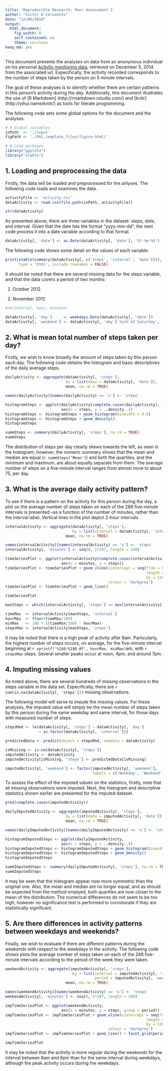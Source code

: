 ```yaml
---
title: 'Reproducible Research: Peer Assessment 1'
author: "Víctor H Cervantes"
date: "12/06/2014"
output:
  html_document:
    fig_width: 8
    self_contained: no
    theme: cerulean
keep_md: yes
---
```


This document presents the analyses on data from an anonymous individual on his personal [Activity monitoring data](https://d396qusza40orc.cloudfront.net/repdata%2Fdata%2Factivity.zip), retrieved on December 5, 2014 from the associated url. Especifically, the activity recorded corresponds to the number of steps taken by the person on 5 minute intervals.

The goal of these analyses is to identify whether there are certain patterns in this person's activity during the day. Additionally, this document illustrates the use of [R Markdown] (http://rmarkdown.rstudio.com/) and [knitr] (http://yihui.name/knitr/) as tools for literate programming.

The following code sets some global options for the document and the analyses.
```r
# # Global variables
inPath  <- './input'
figPath <- './PA1_template_files/figure-html/'

# # Load packages
library("ggplot2")
library("xtable")
```


## 1. Loading and preprocessing the data
Firstly, the data will be loaded and preprocessed for the anlyses. The following code loads and examines the data.
```r
activityFile <- 'activity.csv'
dataActivity <- read.csv(file.path(inPath, activityFile))

str(dataActivity)
```

As presented above, there are three variables in the dataset: *steps*, *date*, and *interval*.
Given that the date has the format "yyyy-mm-dd", the next code process it into a date variable according to that format.

```r
dataActivity[, 'date'] <- as.Date(dataActivity[, 'date'], '%Y-%m-%d')
```

The following code shows some detail on the values of each variable.

```r
print(xtable(summary(dataActivity[, c('steps', 'interval', 'date')])),
      type = 'html', include.rownames = FALSE)
```

It should be noted that there are several missing data for the steps variable, and that the data covers a period of two months:

1. October 2012

2. November 2012

```r
#rm(interval, hour, minutes)
```

```r
dataActivity[, 'day']     <- weekdays.Date(dataActivity[, 'date'])
dataActivity[, 'weekend'] <- dataActivity[, 'day'] %in% c('Saturday', 'Sunday')
```


## 2. What is mean total number of steps taken per day?

Firstly, we wish to know broadly the amount of steps taken by this person each day. The following code obtains the histogram and basic descriptives of the daily average steps.

```r
dailyActivity <- aggregate(dataActivity[, 'steps'],
                           by = list(date = dataActivity[, 'date']),
                           mean, na.rm = TRUE)

names(dailyActivity)[names(dailyActivity) == 'x'] <- 'steps'

histogramSteps <- ggplot(dailyActivity[complete.cases(dailyActivity), ],
                         aes(x = steps, y = ..density..))
histogramSteps <- histogramSteps + geom_histogram(binwidth = 4.6)
histogramSteps <- histogramSteps + geom_density()
histogramSteps

summSteps <- summary(dailyActivity[, 'steps'], na.rm = TRUE)
summSteps
```

The distribution of steps per day clearly skews towards the left, as seen in the histogram; however, the numeric summary shows that the mean and median are equal (`r summSteps['Mean']`) and both the quartiles, and the minimum and maximum, are about equally separate from them. The average number of steps on a five-minute interval ranges from almost none to about 75, per day.


## 3. What is the average daily activity pattern?

To see if there is a pattern on the activity for this person during the day, a plot on the average number of steps taken on each of the 288 five-minute intervals is presented --as a function of the number of minutes, rather than the interval label.
Vertical lines in the plot depict 2-hour intervals.

```r
intervalActivity <- aggregate(dataActivity[, 'steps'],
                              by = list(interval = dataActivity[, 'interval']),
                           mean, na.rm = TRUE)

names(intervalActivity)[names(intervalActivity) == 'x'] <- 'steps'
intervalActivity[, 'minutes'] <- seq(0, 5*287, length = 288)

timeSeriesPlot <- ggplot(intervalActivity[complete.cases(intervalActivity), ],
                         aes(x = minutes, y = steps))
timeSeriesPlot <- timeSeriesPlot + geom_vline(xintercept = seq(from = 0,
                                                               length = 12,
                                                               by = 120),
                                              colour = 'darkgrey')
timeSeriesPlot <- timeSeriesPlot + geom_line()

timeSeriesPlot

maxSteps <- which(intervalActivity[, 'steps'] == max(intervalActivity[, 'steps']))

timeMax  <- intervalActivity[maxSteps, 'interval']
hourMax  <- floor(timeMax/100)
minMax   <- 100 * ((timeMax/100) - hourMax)
stepsMax <- intervalActivity[maxSteps, 'steps']
```

It may be noted that there is a high peak of activity after 8am. Particularly, the highest number of steps occurs, on average, for the five-minute interval beginning at `r sprintf('%1$d:%2$0.0f', hourMax, minMax)`am, with `r stepsMax` steps.
Several smaller peaks occur at noon, 4pm, and around 7pm.

## 4. Imputing missing values
As noted above, there are several hundreds of missing observations in the steps variable in the data set.
Especifically, there are `r sum(is.na(dataActivity[, 'steps']))` missing observations.

The following model will serve to impute the missing values.
For these analyses, the imputed value will simply be the mean number of steps taken by this person during the same weekday and same interval, for those days with measured number of steps.

```r
stepsMod <- lm(dataActivity[, 'steps'] ~ dataActivity[, 'day']
               + as.factor(dataActivity[, 'interval']))

predictedData <- predict(object = stepsMod, newdata = dataActivity)

isMissing <- is.na(dataActivity[, 'steps'])
imputedActivity <- dataActivity
imputedActivity[isMissing, 'steps'] <- predictedData[isMissing]

imputedActivity[, 'weekend'] <- factor(imputedActivity[, 'weekend'],
                                       labels = c('Weekday', 'Weekend'))
```


To assess the effect of the imputed values on the statistics, firstly, note that all missing observations were imputed.
Next, the histogram and descriptive statistics shown earlier are presented for the imputed dataset.

```r
prod(complete.cases(imputedActivity))

dailyImputedActivity <- aggregate(imputedActivity[, 'steps'],
                           by = list(date = imputedActivity[, 'date']),
                           mean, na.rm = TRUE)

names(dailyImputedActivity)[names(dailyImputedActivity) == 'x'] <- 'steps'

histogramImputedSteps <- ggplot(dailyImputedActivity,
                         aes(x = steps, y = ..density..))
histogramImputedSteps <- histogramImputedSteps + geom_histogram(binwidth = 4.6)
histogramImputedSteps <- histogramImputedSteps + geom_density()
histogramImputedSteps

summImputedSteps <- summary(dailyImputedActivity[, 'steps'], na.rm = TRUE)
summImputedSteps
```

It may be seen that the histogram appear now more symmetric than the original one. Also, the mean and median are no longer equal, and as should be expected from the method emplyed, both quartiles are now closer to the mean of the distribution. The numerical differences do not seem to be too high; however no significance test is performed to corroborate if they are statistically
significant.

## 5. Are there differences in activity patterns between weekdays and weekends?
Finally, we wish to evaluate if there are different patterns during the weekends with respect to the weekdays in the activity.
The following code shows plots the average number of steps taken on each of the 288 five-minute intervals according to the period of the week they were taken.

```r
weekendActivity <- aggregate(imputedActivity[, 'steps'],
                              by = list(interval = imputedActivity[, 'interval'],
                                        period = imputedActivity[, 'weekend']),
                           mean, na.rm = TRUE)

names(weekendActivity)[names(weekendActivity) == 'x'] <- 'steps'
weekendActivity[, 'minutes'] <- seq(0, 5*287, length = 288)

impTimeSeriesPlot <- ggplot(weekendActivity,
                         aes(x = minutes, y = steps, group = period))
impTimeSeriesPlot <- impTimeSeriesPlot + geom_vline(xintercept = seq(from = 0,
                                                               length = 12,
                                                               by = 120),
                                              colour = 'darkgrey')
impTimeSeriesPlot <- impTimeSeriesPlot + geom_line() + facet_grid(period ~ .)

impTimeSeriesPlot
```

It may be noted that the activity is more regular during the weekends for the interval between 8am and 6pm than for the same interval during weekdays, although the peak activity occurs during the weekdays.